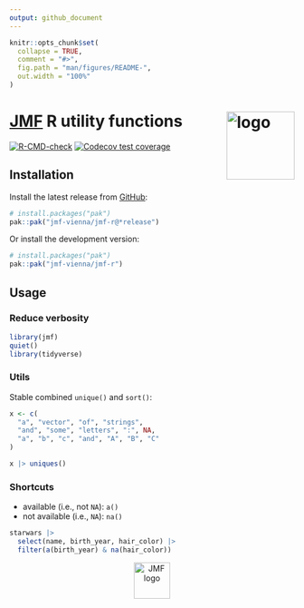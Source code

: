 ```yaml
---
output: github_document
---
```


<!-- README.md is generated from README.Rmd. Please edit that file -->

```r
knitr::opts_chunk$set(
  collapse = TRUE,
  comment = "#>",
  fig.path = "man/figures/README-",
  out.width = "100%"
)
```


# [JMF](https://jmf.univie.ac.at/) R utility functions <a href="https://jmf-vienna.github.io/jmf-r/"><img src="man/figures/logo.svg" align="right" height="120" alt="logo" /></a>

<!-- badges: start -->
[![R-CMD-check](https://github.com/jmf-vienna/jmf-r/actions/workflows/R-CMD-check.yaml/badge.svg)](https://github.com/jmf-vienna/jmf-r/actions/workflows/R-CMD-check.yaml)
[![Codecov test coverage](https://codecov.io/gh/jmf-vienna/jmf-r/branch/main/graph/badge.svg)](https://app.codecov.io/gh/jmf-vienna/jmf-r?branch=main)
<!-- badges: end -->


## Installation

Install the latest release from [GitHub](https://github.com/jmf-vienna/jmf-r):

```r
# install.packages("pak")
pak::pak("jmf-vienna/jmf-r@*release")
```

Or install the development version:

```r
# install.packages("pak")
pak::pak("jmf-vienna/jmf-r")
```


## Usage

### Reduce verbosity

```r
library(jmf)
quiet()
library(tidyverse)
```

### Utils

Stable combined `unique()` and `sort()`:

```r
x <- c(
  "a", "vector", "of", "strings",
  "and", "some", "letters", ":", NA,
  "a", "b", "c", "and", "A", "B", "C"
)

x |> uniques()
```

### Shortcuts

* available (i.e., not `NA`): `a()`
* not available (i.e., `NA`): `na()`

```r
starwars |>
  select(name, birth_year, hair_color) |>
  filter(a(birth_year) & na(hair_color))
```

<p align="center">
<a href="https://jmf.univie.ac.at/"><img src="man/figures/jmf-logo.svg" alt="JMF logo" height="64" /></a>
</p>
